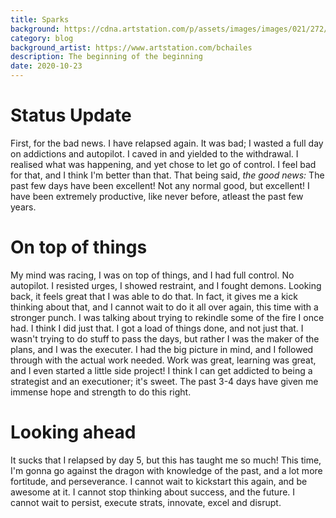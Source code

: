 ```yaml
---
title: Sparks
background: https://cdna.artstation.com/p/assets/images/images/021/272/964/large/brian-c-hailes-dgntcp-illo-5-finish-1280.jpg
category: blog
background_artist: https://www.artstation.com/bchailes
description: The beginning of the beginning
date: 2020-10-23
---
```


# Status Update

First, for the bad news. I have relapsed again. It was bad; I wasted a full day on addictions and autopilot.
I caved in and yielded to the withdrawal. I realised what was happening, and yet chose to let go of control.
I feel bad for that, and I think I'm better than that.
That being said, _the good news:_
The past few days have been excellent! Not any normal good, but excellent!
I have been extremely productive, like never before, atleast the past few years.

# On top of things

My mind was racing, I was on top of things, and I had full control. No autopilot.
I resisted urges, I showed restraint, and I fought demons.
Looking back, it feels great that I was able to do that.
In fact, it gives me a kick thinking about that, and I cannot wait to do it all over again,
this time with a stronger punch. I was talking about trying to rekindle some of the fire I once had.
I think I did just that.
I got a load of things done, and not just that.
I wasn't trying to do stuff to pass the days, but rather I was the maker of the plans,
and I was the executer. I had the big picture in mind, and I followed through with the actual work needed.
Work was great, learning was great, and I even started a little side project!
I think I can get addicted to being a strategist and an executioner; it's sweet.
The past 3-4 days have given me immense hope and strength to do this right.

# Looking ahead

It sucks that I relapsed by day 5, but this has taught me so much!
This time, I'm gonna go against the dragon with knowledge of the past, and a lot more fortitude, and perseverance.
I cannot wait to kickstart this again, and be awesome at it.
I cannot stop thinking about success, and the future.
I cannot wait to persist, execute strats, innovate, excel and disrupt.
